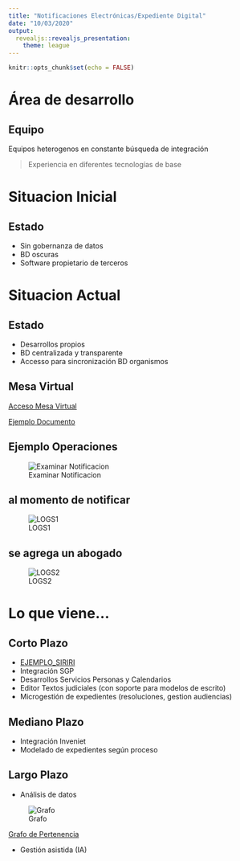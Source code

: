 ```yaml
---
title: "Notificaciones Electrónicas/Expediente Digital"
date: "10/03/2020"
output:
  revealjs::revealjs_presentation:
    theme: league
---
```


```r
knitr::opts_chunk$set(echo = FALSE)
```

# Área de desarrollo

## Equipo

Equipos heterogenos en constante búsqueda de integración

> Experiencia en diferentes tecnologías de base


# Situacion Inicial

## Estado

* Sin gobernanza de datos
* BD oscuras
* Software propietario de terceros

# Situacion Actual

## Estado

* Desarrollos propios
* BD centralizada y transparente
* Accesso para sincronización BD organismos

## Mesa Virtual

[Acceso Mesa Virtual](https://mesavirtual.jusentrerios.gov.ar/expedientes/5e67b8756afa4c000940a270)

[Ejemplo Documento](./documento_prueba.pdf)


## Ejemplo Operaciones

![Examinar Notificacion](./examinar_notificacion.png)

## al momento de notificar 

![LOGS1](./examinar_notificacion_logs1.png)

## se agrega un abogado

![LOGS2](./examinar_notificacion_logs2.png)


# Lo que viene...

## Corto Plazo

* [EJEMPLO_SIRIRI](http://stj-siriri.aplicaciones-dev.jusentrerios.gov.ar/expedientes/5e67b8756afa4c000940a270)
* Integración SGP
* Desarrollos Servicios Personas y Calendarios
* Editor Textos judiciales (con soporte para modelos de escrito)
* Microgestión de expedientes (resoluciones, gestion audiencias) 

## Mediano Plazo

* Integración Inveniet
* Modelado de expedientes según proceso

## Largo Plazo

* Análisis de datos

![Grafo](./grafo_pertenencias.png)

[Grafo de Pertenencia](http://stj-siriri.aplicaciones-dev.jusentrerios.gov.ar/justiciables/grafoPertenencia)

* Gestión asistida (IA)
